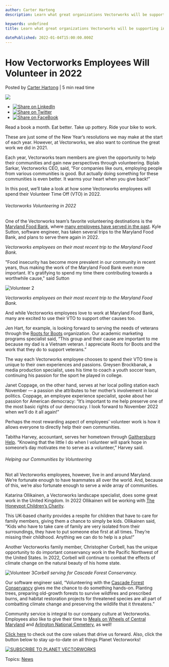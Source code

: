 ```yaml
---
author: Carter Hartong
description: Learn what great organizations Vectorworks will be supporting in the new year.

keywords: undefined
title: Learn what great organizations Vectorworks will be supporting in the new year.
 
datePublished: 2022-01-04T15:00:00.000Z
---
```

  

# How Vectorworks Employees Will Volunteer in 2022

 Posted by [Carter Hartong](https://blog.vectorworks.net/author/carter-hartong) | 5 min read time 

![](https://blog.vectorworks.net/hubfs/Blog%20Images/211221_2022%20VTO/Volunteer%202.jpeg) 

* [![Share on LinkedIn](https://2659751.fs1.hubspotusercontent-na1.net/hubfs/2659751/michaelDemo/share-LI.png)](http://www.linkedin.com/shareArticle?mini=true&url=https%3A%2F%2Fblog.vectorworks.net%2Fvectorworks-volunteer-plans-in-2022)
* [![Share on Twitter](https://2659751.fs1.hubspotusercontent-na1.net/hubfs/2659751/michaelDemo/share-TW.png)](https://www.twitter.com/share?text=How%20Vectorworks%20Employees%20Will%20Volunteer%20in%202022&url=https%3A%2F%2Fblog.vectorworks.net%2Fvectorworks-volunteer-plans-in-2022&via=PMGTweets)
* [![Share on FaceBook](https://2659751.fs1.hubspotusercontent-na1.net/hubfs/2659751/michaelDemo/share-FB.png)](https://www.facebook.com/sharer/sharer.php?u=https%3A%2F%2Fblog.vectorworks.net%2Fvectorworks-volunteer-plans-in-2022)

Read a book a month. Eat better. Take up pottery. Ride your bike to work.

These are just some of the New Year’s resolutions we may make at the start of each year. However, at Vectorworks, we also want to continue the great work we did in 2021\. 

Each year, Vectorworks team members are given the opportunity to help their communities and gain new perspectives through volunteering. Biplab Sarkar, Vectorworks CEO, said, “For companies like ours, employing people from various communities is good. But actually doing something for these communities is even better. It warms your heart when you give back!”

In this post, we’ll take a look at how some Vectorworks employees will spend their Volunteer Time Off (VTO) in 2022.

###### Vectorworks Volunteering in 2022

One of the Vectorworks team’s favorite volunteering destinations is the [Maryland Food Bank](https://mdfoodbank.org/), where [many employees have served in the past](../../../net/vectorworks/blog/vectorworks-volunteer-maryland-food-bank.html). Kyle Sutton, software engineer, has taken several trips to the Maryland Food Bank, and plans to serve there again in 2022.

_Vectorworks employees on their most recent trip to the Maryland Food Bank._

"Food insecurity has become more prevalent in our community in recent years, thus making the work of the Maryland Food Bank even more important. It's gratifying to spend my time there contributing towards a worthwhile cause," said Sutton

![Volunteer 2](https://blog.vectorworks.net/hs-fs/hubfs/Blog%20Images/211221_2022%20VTO/Volunteer%202.jpg?width=1440&name=Volunteer%202.jpg)

_Vectorworks employees on their most recent trip to the Maryland Food Bank._

And while Vectorworks employees love to work at Maryland Food Bank, many are excited to use their VTO to support other causes too.

Jen Hart, for example, is looking forward to serving the needs of veterans through the [Roots for Boots](https://www.rootsforboots.com/) organization. Our academic marketing programs specialist said, “This group and their cause are important to me because my dad is a Vietnam veteran. I appreciate Roots for Boots and the work that they do to support veterans.”

The way each Vectorworks employee chooses to spend their VTO time is unique to their own experiences and passions. Greysen Brockbanak, a media production specialist, uses his time to coach a youth soccer team, continuing his passion for the sport he played in college.

Janet Coppage, on the other hand, serves at her local polling station each November — a passion she attributes to her mother’s involvement in local politics. Coppage, an employee experience specialist, spoke about her passion for American democracy: “It’s important to me help preserve one of the most basic rights of our democracy. I look forward to November 2022 when we’ll do it all again!”

Perhaps the most rewarding aspect of employees’ volunteer work is how it allows everyone to directly help their own communities.

Tabitha Harvey, accountant, serves her hometown through [Gaithersburg Help](https://www.gaithersburghelp.org/). “Knowing that the little I do when I volunteer will spark hope in someone’s day motivates me to serve as a volunteer,” Harvey said.

###### Helping our Communities by Volunteering

Not all Vectorworks employees, however, ­live in and around Maryland. We’re fortunate enough to have teammates all over the world. And, because of this, we’re also fortunate enough to serve a wide array of communities.

Katarina Ollikainen, a Vectorworks landscape specialist, does some great work in the United Kingdom. In 2022 Ollikainen will be working with [The Honeypot Children’s Charity](https://www.honeypot.org.uk/).

This UK-based charity provides a respite for children that have to care for family members, giving them a chance to simply be kids. Ollikainen said, “Kids who have to take care of family are very isolated from their surroundings, they have to put someone else first at all times. They’re missing their childhood. Anything we can do to help is a plus!”

Another Vectorworks family member, Christopher Corbell, has the unique opportunity to do important conservancy work in the Pacific Northwest of the United States. In 2022, Corbell will continue to combat the effects of climate change on the natural beauty of his home state.

![Volunteer 3](https://blog.vectorworks.net/hs-fs/hubfs/Blog%20Images/211221_2022%20VTO/Volunteer%203.jpg?width=498&name=Volunteer%203.jpg)_Corbell serving for Cascade Forest Conservancy._

Our software engineer said, “Volunteering with the [Cascade Forest Conservancy](https://www.cascadeforest.org/) gives me the chance to do something hands-on. Planting trees, preparing old-growth forests to survive wildfires and prescribed burns, and habitat restoration projects for threatened species are all part of combatting climate change and preserving the wildlife that it threatens.”

Community service is integral to our company culture at Vectorworks. Employees also like to give their time to [Meals on Wheels of Central Maryland](https://www.mealsonwheelsmd.org) and [Arlington National Cemetery](https://www.arlingtoncemetery.mil/#/), as well!

[Click here](https://www.vectorworks.net/company/values) to check out the core values that drive us forward. Also, click the button below to stay up-to-date on all things Planet Vectorworks!

[![SUBSCRIBE TO PLANET VECTORWORKS](https://no-cache.hubspot.com/cta/default/3018241/fcb0bba7-4c69-4ec5-9402-fcb6f663d45b.png)](https://cta-redirect.hubspot.com/cta/redirect/3018241/fcb0bba7-4c69-4ec5-9402-fcb6f663d45b) 

 Topics: [News](https://blog.vectorworks.net/topic/news) 

  